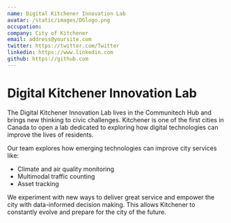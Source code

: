 ```yaml
---
name: Digital Kitchener Innovation Lab
avatar: /static/images/DGlogo.png
occupation: 
company: City of Kitchener
email: address@yoursite.com
twitter: https://twitter.com/Twitter
linkedin: https://www.linkedin.com
github: https://github.com
---
```

# Digital Kitchener Innovation Lab

The Digital Kitchener Innovation Lab lives in the Communitech Hub and brings new thinking to civic challenges. Kitchener is one of the first cities in Canada to open a lab dedicated to exploring how digital technologies can improve the lives of residents.

Our team explores how emerging technologies can improve city services like:

- Climate and air quality monitoring
- Multimodal traffic counting
- Asset tracking

We experiment with new ways to deliver great service and empower the city with data-informed decision making. This allows Kitchener to constantly evolve and prepare for the city of the future.